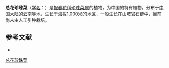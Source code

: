 {{Speciesbox
| name = 总花珍珠菜
| status = 
| status_system = 
| image =
| genus = Lysimachia
| species = racemiflora
| authority = Bonati
}}

'''总花珍珠菜'''（[[学名|学名]]：{{lang|la|''Lysimachia racemiflora''}}）是[[报春花科|报春花科]][[珍珠菜属|珍珠菜属]]的植物，为中国的特有植物。分布于[[中国大陆|中国大陆]]的[[云南|云南]]等地，生长于海拔1,000米的地区，一般生长在山坡岩石缝中，目前尚未由人工引种栽培。

== 参考文献 ==
<div class="references-small">
* {{cite web| url =http://www.bioinfo.cn/db05/KmzwSpecies.php?action=view&id=17626| title =总花珍珠菜| work =《中国高等植物数据库全库》| publisher =中国科学院微生物研究所| author =昆明植物研究所| accessdate =2009-02-25}}{{dead link|date=2018年2月 |bot=InternetArchiveBot |fix-attempted=yes }}
</div>
{{Taxonbar|from=Q11072798}}

[[Category:珍珠菜属|总花珍珠菜]]


{{植物小作品}}
